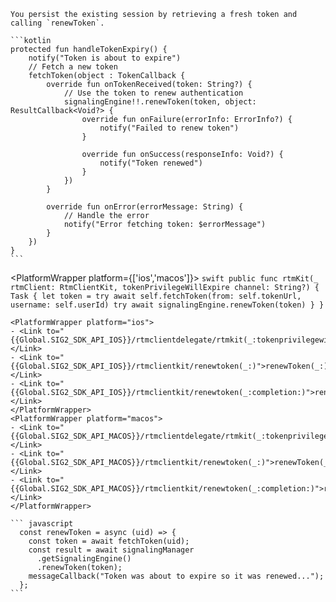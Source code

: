     You persist the existing session by retrieving a fresh token and calling `renewToken`.
<PlatformWrapper platform='android'>

    ```kotlin
    protected fun handleTokenExpiry() {
        notify("Token is about to expire")
        // Fetch a new token
        fetchToken(object : TokenCallback {
            override fun onTokenReceived(token: String?) {
                // Use the token to renew authentication
                signalingEngine!!.renewToken(token, object: ResultCallback<Void?> {
                    override fun onFailure(errorInfo: ErrorInfo?) {
                        notify("Failed to renew token")
                    }

                    override fun onSuccess(responseInfo: Void?) {
                        notify("Token renewed")
                    }
                })
            }

            override fun onError(errorMessage: String) {
                // Handle the error
                notify("Error fetching token: $errorMessage")
            }
        })
    }
    ```

</PlatformWrapper>

<PlatformWrapper platform={['ios','macos']}>
    ```swift
    public func rtmKit(_ rtmClient: RtmClientKit, tokenPrivilegeWillExpire channel: String?) {
        Task {
            let token = try await self.fetchToken(from: self.tokenUrl, username: self.userId)
            try await signalingEngine.renewToken(token)
        }
    }
    ```

    <PlatformWrapper platform="ios">
    - <Link to="{{Global.SIG2_SDK_API_IOS}}/rtmclientdelegate/rtmkit(_:tokenprivilegewillexpire:)-3d6ke">rtmKit(_:tokenPrivilegeWillExpire:)</Link>
    - <Link to="{{Global.SIG2_SDK_API_IOS}}/rtmclientkit/renewtoken(_:)">renewToken(_:)</Link>
    - <Link to="{{Global.SIG2_SDK_API_IOS}}/rtmclientkit/renewtoken(_:completion:)">renewToken(_:completion:)</Link>
    </PlatformWrapper>
    <PlatformWrapper platform="macos">
    - <Link to="{{Global.SIG2_SDK_API_MACOS}}/rtmclientdelegate/rtmkit(_:tokenprivilegewillexpire:)-3d6ke">rtmKit(_:tokenPrivilegeWillExpire:)</Link>
    - <Link to="{{Global.SIG2_SDK_API_MACOS}}/rtmclientkit/renewtoken(_:)">renewToken(_:)</Link>
    - <Link to="{{Global.SIG2_SDK_API_MACOS}}/rtmclientkit/renewtoken(_:completion:)">renewToken(_:completion:)</Link>
    </PlatformWrapper>
</PlatformWrapper>

<PlatformWrapper platform = 'web'>

    ``` javascript
      const renewToken = async (uid) => {
        const token = await fetchToken(uid);
        const result = await signalingManager
          .getSignalingEngine()
          .renewToken(token);
        messageCallback("Token was about to expire so it was renewed...");
      };
    ```
      
</PlatformWrapper>

